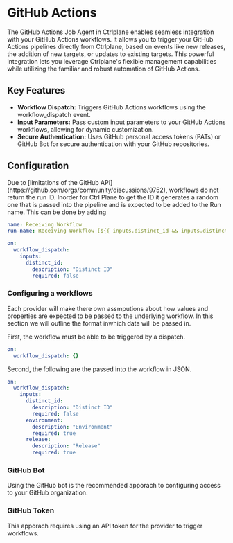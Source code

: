 
# GitHub Actions

The GitHub Actions Job Agent in Ctrlplane enables seamless integration with
your GitHub Actions workflows. It allows you to trigger your GitHub Actions
pipelines directly from Ctrlplane, based on events like new releases, the
addition of new targets, or updates to existing targets. This
powerful integration lets you leverage Ctrlplane's flexible management
capabilities while utilizing the familiar and robust automation of GitHub
Actions.

## Key Features

- **Workflow Dispatch:** Triggers GitHub Actions workflows using the
  workflow_dispatch event.
- **Input Parameters:** Pass custom input parameters to your GitHub Actions
  workflows, allowing for dynamic customization.
- **Secure Authentication:** Uses GitHub personal access tokens (PATs) or GitHub
  Bot for secure authentication with your GitHub repositories.

## Configuration

<Callout>
  Due to [limitations of the GitHub
  API](https://github.com/orgs/community/discussions/9752), workflows do not
  return the run ID. Inorder for Ctrl Plane to get the ID it generates a random
  one that is passed into the pipeline and is expected to be added to the Run
  name. This can be done by adding

```yaml
name: Receiving Workflow
run-name: Receiving Workflow [${{ inputs.distinct_id && inputs.distinct_id || 'N/A' }}]

on:
  workflow_dispatch:
    inputs:
      distinct_id:
        description: "Distinct ID"
        required: false
```

</Callout>

### Configuring a workflows

Each provider will make there own assmputions about how values and properties
are expected to be passed to the underlying workflow. In this section we will
outline the format inwhich data will be passed in.

First, the workflow must be able to be triggered by a dispatch.

```yaml
on:
  workflow_dispatch: {}
```

Second, the following are the passed into the workflow in JSON.

```yaml
on:
  workflow_dispatch:
    inputs:
      distinct_id:
        description: "Distinct ID"
        required: false
      environment:
        description: "Environment"
        required: true
      release:
        description: "Release"
        required: true
```

### GitHub Bot

Using the GitHub bot is the recommended apporach to configuring access to your
GitHub organization.

### GitHub Token

This apporach requires using an API token for the provider to trigger workflows.
